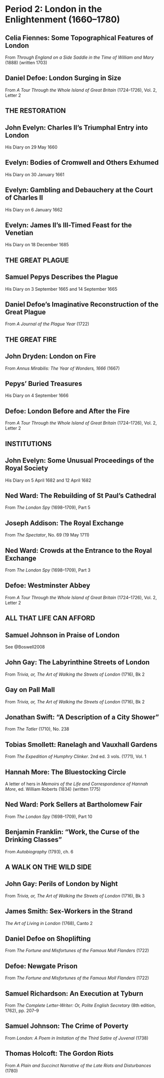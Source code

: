 # Period 2: London in the Enlightenment (1660–1780)

## Celia Fiennes: Some Topographical Features of London

From _Through England on a Side Saddle in the Time of William and Mary_ (1888) (written 1703)

## Daniel Defoe: London Surging in Size

From _A Tour Through the Whole Island of Great Britain_ (1724–1726), Vol. 2, Letter 2

## THE RESTORATION {-}

## John Evelyn: Charles II’s Triumphal Entry into London

His Diary on 29 May 1660

## Evelyn: Bodies of Cromwell and Others Exhumed

His Diary on 30 January 1661

## Evelyn: Gambling and Debauchery at the Court of Charles II

His Diary on 6 January 1662

## Evelyn: James II’s Ill-Timed Feast for the Venetian

His Diary on 18 December 1685

## THE GREAT PLAGUE {-}

## Samuel Pepys Describes the Plague

His Diary on 3 September 1665 and 14 September 1665

## Daniel Defoe’s Imaginative Reconstruction of the Great Plague

From _A Journal of the Plague Year_ (1722)

## THE GREAT FIRE {-}

## John Dryden: London on Fire

From _Annus Mirabilis: The Year of Wonders, 1666_ (1667)

## Pepys’ Buried Treasures

His Diary on 4 September 1666

## Defoe: London Before and After the Fire

From _A Tour Through the Whole Island of Great Britain_ (1724–1726), Vol. 2, Letter 2

## INSTITUTIONS {-}

## John Evelyn: Some Unusual Proceedings of the Royal Society

His Diary on 5 April 1682 and 12 April 1682

## Ned Ward: The Rebuilding of St Paul’s Cathedral

From _The London Spy_ (1698–1709), Part 5

## Joseph Addison: The Royal Exchange

From _The Spectator_, No. 69 (19 May 1711)

## Ned Ward: Crowds at the Entrance to the Royal Exchange

From _The London Spy_ (1698–1709), Part 3

## Defoe: Westminster Abbey

From _A Tour Through the Whole Island of Great Britain_ (1724–1726), Vol. 2, Letter 2

## ALL THAT LIFE CAN AFFORD {-}

## Samuel Johnson in Praise of London

See @Boswell2008

## John Gay: The Labyrinthine Streets of London

From _Trivia, or, The Art of Walking the Streets of London_ (1716), Bk 2

## Gay on Pall Mall

From _Trivia, or, The Art of Walking the Streets of London_ (1716), Bk 2

## Jonathan Swift: “A Description of a City Shower”

From _The Tatler_ (1710), No. 238

## Tobias Smollett: Ranelagh and Vauxhall Gardens

From _The Expedition of Humphry Clinker_. 2nd ed. 3 vols. (1771), Vol. 1

## Hannah More: The Bluestocking Circle

A letter of hers in _Memoirs of the Life and Correspondence of Hannah More_, ed. William Roberts (1834) (written 1775)

## Ned Ward: Pork Sellers at Bartholomew Fair

From _The London Spy_ (1698–1709), Part 10

## Benjamin Franklin: “Work, the Curse of the Drinking Classes”

From _Autobiography_ (1793), ch. 6

## A WALK ON THE WILD SIDE {-}

## John Gay: Perils of London by Night

From _Trivia, or, The Art of Walking the Streets of London_ (1716), Bk 3

## James Smith: Sex-Workers in the Strand

_The Art of Living in London_ (1768), Canto 2

## Daniel Defoe on Shoplifting

From _The Fortune and Misfortunes of the Famous Moll Flanders_ (1722)

## Defoe: Newgate Prison

From _The Fortune and Misfortunes of the Famous Moll Flanders_ (1722)

## Samuel Richardson: An Execution at Tyburn

From _The Complete Letter-Writer: Or, Polite English Secretary_ (8th edition, 1762), pp. 207–9

## Samuel Johnson: The Crime of Poverty

From _London: A Poem in Imitation of the Third Satire of Juvenal_ (1738)

## Thomas Holcoft: The Gordon Riots

From _A Plain and Succinct Narrative of the Late Riots and Disturbances_ (1780)
